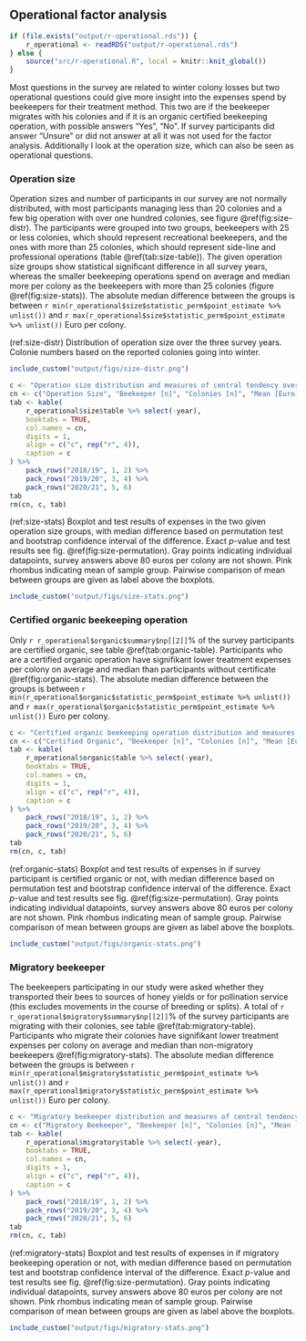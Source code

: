## Operational factor analysis
```r
if (file.exists("output/r-operational.rds")) {
    r_operational <- readRDS("output/r-operational.rds")
} else {
    source("src/r-operational.R", local = knitr::knit_global())
}
```

Most questions in the survey are related to winter colony losses but two operational questions could give more insight into the expenses spend by beekeepers for their treatment method. This two are if the beekeeper migrates with his colonies and if it is an organic certified beekeeping operation, with possible answers "Yes", "No". If survey participants did answer "Unsure" or did not answer at all it was not used for the factor analysis. Additionally I look at the operation size, which can also be seen as operational questions.

### Operation size

Operation sizes and number of participants in our survey are not normally distributed, with most participants managing less than 20 colonies and a few big operation with over one hundred colonies, see figure \@ref(fig:size-distr). The participants were grouped into two groups, beekeepers with 25 or less colonies, which should represent recreational beekeepers, and the ones with more than 25 colonies, which should represent side-line and professional operations (table \@ref(tab:size-table)). The given operation size groups show statistical significant difference in all survey years, whereas the smaller beekeeping operations spend on average and median more per colony as the beekeepers with more than 25 colonies (figure \@ref(fig:size-stats)). The absolute median difference between the groups is between `r min(r_operational$size$statistic_perm$point_estimate %>% unlist())` and `r max(r_operational$size$statistic_perm$point_estimate %>% unlist())` Euro per colony. 


(ref:size-distr) Distribution of operation size over the three survey years. Colonie numbers based on the reported colonies going into winter.

```r
include_custom("output/figs/size-distr.png")
```

```r
c <- "Operation size distribution and measures of central tendency over the three survey years."
cn <- c("Operation Size", "Beekeeper [n]", "Colonies [n]", "Mean [Euro]", "Median [Euro]")
tab <- kable(
    r_operational$size$table %>% select(-year),
    booktabs = TRUE,
    col.names = cn,
    digits = 1,
    align = c("c", rep("r", 4)),
    caption = c
) %>%
    pack_rows("2018/19", 1, 2) %>%
    pack_rows("2019/20", 3, 4) %>%
    pack_rows("2020/21", 5, 6)
tab
rm(cn, c, tab)
```

(ref:size-stats) Boxplot and test results of expenses in the two given operation size groups, with median difference based on permutation test and bootstrap confidence interval of the difference. Exact *p*-value and test results see fig. \@ref(fig:size-permutation). Gray points indicating individual datapoints, survey answers above 80 euros per colony are not shown. Pink rhombus indicating mean of sample group. Pairwise comparison of mean between groups are given as label above the boxplots.

```r
include_custom("output/figs/size-stats.png")
```

### Certified organic beekeeping operation

Only `r r_operational$organic$summary$np[[2]]`% of the survey participants are certified organic, see table \@ref(tab:organic-table). Participants who are a certified organic operation have signifikant lower treatment expenses per colony on average and median than participants without certificate \@ref(fig:organic-stats). The absolute median difference between the groups is between `r min(r_operational$organic$statistic_perm$point_estimate %>% unlist())` and `r max(r_operational$organic$statistic_perm$point_estimate %>% unlist())` Euro per colony.

```r
c <- "Certified organic beekeeping operation distribution and measures of central tendency over the three survey years."
cn <- c("Certified Organic", "Beekeeper [n]", "Colonies [n]", "Mean [Euro]", "Median [Euro]")
tab <- kable(
    r_operational$organic$table %>% select(-year),
    booktabs = TRUE,
    col.names = cn,
    digits = 1,
    align = c("c", rep("r", 4)),
    caption = c
) %>%
    pack_rows("2018/19", 1, 2) %>%
    pack_rows("2019/20", 3, 4) %>%
    pack_rows("2020/21", 5, 6)
tab
rm(cn, c, tab)
```

(ref:organic-stats) Boxplot and test results of expenses in if survey participant is certified organic or not, with median difference based on permutation test and bootstrap confidence interval of the difference. Exact *p*-value and test results see fig. \@ref(fig:size-permutation). Gray points indicating individual datapoints, survey answers above 80 euros per colony are not shown. Pink rhombus indicating mean of sample group. Pairwise comparison of mean between groups are given as label above the boxplots.

```r
include_custom("output/figs/organic-stats.png")
```

### Migratory beekeeper

The beekeepers participating in our study were asked whether they transported their bees to sources of honey yields or for pollination service (this excludes movements in the course of breeding or splits). A total of `r r_operational$migratory$summary$np[[2]]`% of the survey participants are migrating with their colonies, see table \@ref(tab:migratory-table). Participants who migrate their colonies have signifikant lower treatment expenses per colony on average and median than non-migratory beekeepers \@ref(fig:migratory-stats). The absolute median difference between the groups is between `r min(r_operational$migratory$statistic_perm$point_estimate %>% unlist())` and `r max(r_operational$migratory$statistic_perm$point_estimate %>% unlist())` Euro per colony.

```r
c <- "Migratory beekeeper distribution and measures of central tendency over the three survey years."
cn <- c("Migratory Beekeeper", "Beekeeper [n]", "Colonies [n]", "Mean [Euro]", "Median [Euro]")
tab <- kable(
    r_operational$migratory$table %>% select(-year),
    booktabs = TRUE,
    col.names = cn,
    digits = 1,
    align = c("c", rep("r", 4)),
    caption = c
) %>%
    pack_rows("2018/19", 1, 2) %>%
    pack_rows("2019/20", 3, 4) %>%
    pack_rows("2020/21", 5, 6)
tab
rm(cn, c, tab)
```

(ref:migratory-stats) Boxplot and test results of expenses in if migratory beekeeping operation or not, with median difference based on permutation test and bootstrap confidence interval of the difference. Exact *p*-value and test results see fig. \@ref(fig:size-permutation). Gray points indicating individual datapoints, survey answers above 80 euros per colony are not shown. Pink rhombus indicating mean of sample group. Pairwise comparison of mean between groups are given as label above the boxplots.

```r
include_custom("output/figs/migratory-stats.png")
```
